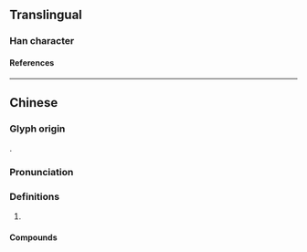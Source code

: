 {{character info}}
==Translingual==

===Han character===
{{Han char|rn=96|rad=玉|as=09|sn=13|four=13150|canj=MGIHR|ids=⿰𤣩咸}}

====References====
{{Han ref|kx=0737.030|dkj=21105|dj=1148.060|hdz=21125.140|uh=744A}}

----

==Chinese==
{{zh-forms}}

===Glyph origin===
{{Han etym}}
{{Han compound|玉|咸|ls=psc|c1=s|c2=p|t1=[[jade]]}}.

===Pronunciation===
{{zh-pron
|m=jiān
|c=zam1
|mc=y
|oc=y
|ma=
|cat=pn
}}

===Definitions===
{{zh-hanzi}}

# {{zh-only|瑊玏|[[jadelike]] [[stone]]}}

====Compounds====
{{zh-der|瑊玏|瑊石}}